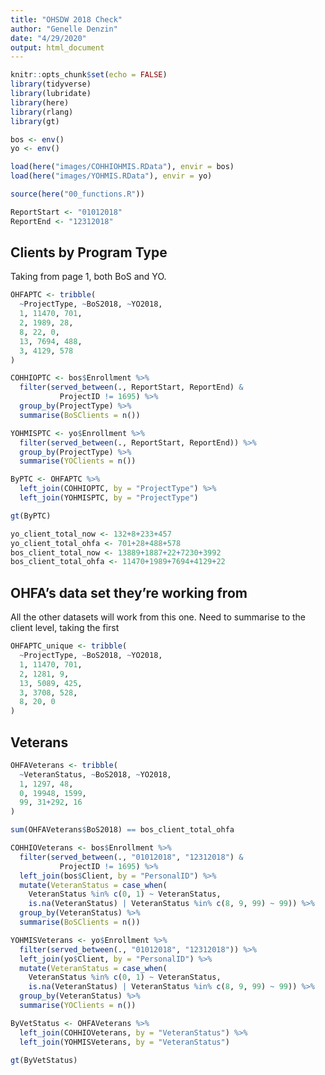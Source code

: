 ```yaml
---
title: "OHSDW 2018 Check"
author: "Genelle Denzin"
date: "4/29/2020"
output: html_document
---
```


```r
knitr::opts_chunk$set(echo = FALSE)
library(tidyverse)
library(lubridate)
library(here)
library(rlang)
library(gt)

bos <- env()
yo <- env()

load(here("images/COHHIOHMIS.RData"), envir = bos)
load(here("images/YOHMIS.RData"), envir = yo)

source(here("00_functions.R"))

ReportStart <- "01012018"
ReportEnd <- "12312018"
```

## Clients by Program Type

Taking from page 1, both BoS and YO.

```r

OHFAPTC <- tribble(
  ~ProjectType, ~BoS2018, ~YO2018,
  1, 11470, 701,
  2, 1989, 28,
  8, 22, 0,
  13, 7694, 488,
  3, 4129, 578
)

COHHIOPTC <- bos$Enrollment %>%
  filter(served_between(., ReportStart, ReportEnd) &
           ProjectID != 1695) %>% 
  group_by(ProjectType) %>%
  summarise(BoSClients = n())

YOHMISPTC <- yo$Enrollment %>%
  filter(served_between(., ReportStart, ReportEnd)) %>%
  group_by(ProjectType) %>%
  summarise(YOClients = n())

ByPTC <- OHFAPTC %>%
  left_join(COHHIOPTC, by = "ProjectType") %>%
  left_join(YOHMISPTC, by = "ProjectType")

gt(ByPTC)

yo_client_total_now <- 132+8+233+457
yo_client_total_ohfa <- 701+28+488+578
bos_client_total_now <- 13889+1887+22+7230+3992
bos_client_total_ohfa <- 11470+1989+7694+4129+22

```


## OHFA's data set they're working from

All the other datasets will work from this one. Need to summarise to the client level, taking the first 

```r

OHFAPTC_unique <- tribble(
  ~ProjectType, ~BoS2018, ~YO2018,
  1, 11470, 701,
  2, 1281, 9,
  13, 5089, 425,
  3, 3708, 528,
  8, 20, 0
)

```


## Veterans


```r

OHFAVeterans <- tribble(
  ~VeteranStatus, ~BoS2018, ~YO2018,
  1, 1297, 48,
  0, 19948, 1599,
  99, 31+292, 16
)

sum(OHFAVeterans$BoS2018) == bos_client_total_ohfa

COHHIOVeterans <- bos$Enrollment %>%
  filter(served_between(., "01012018", "12312018") &
           ProjectID != 1695) %>%
  left_join(bos$Client, by = "PersonalID") %>%
  mutate(VeteranStatus = case_when(
    VeteranStatus %in% c(0, 1) ~ VeteranStatus,
    is.na(VeteranStatus) | VeteranStatus %in% c(8, 9, 99) ~ 99)) %>%
  group_by(VeteranStatus) %>%
  summarise(BoSClients = n())

YOHMISVeterans <- yo$Enrollment %>%
  filter(served_between(., "01012018", "12312018")) %>%
  left_join(yo$Client, by = "PersonalID") %>%
  mutate(VeteranStatus = case_when(
    VeteranStatus %in% c(0, 1) ~ VeteranStatus,
    is.na(VeteranStatus) | VeteranStatus %in% c(8, 9, 99) ~ 99)) %>%
  group_by(VeteranStatus) %>%
  summarise(YOClients = n())

ByVetStatus <- OHFAVeterans %>%
  left_join(COHHIOVeterans, by = "VeteranStatus") %>%
  left_join(YOHMISVeterans, by = "VeteranStatus")

gt(ByVetStatus)

```







